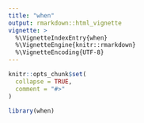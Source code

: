 ```yaml
---
title: "when"
output: rmarkdown::html_vignette
vignette: >
  %\VignetteIndexEntry{when}
  %\VignetteEngine{knitr::rmarkdown}
  %\VignetteEncoding{UTF-8}
---
```


```r
knitr::opts_chunk$set(
  collapse = TRUE,
  comment = "#>"
)
```

```r
library(when)
```
